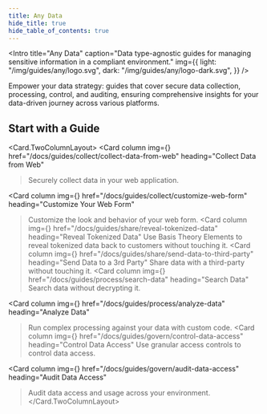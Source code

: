 ```yaml
---
title: Any Data
hide_title: true
hide_table_of_contents: true
---
```



<Intro
  title="Any Data"
  caption="Data type-agnostic guides for managing sensitive information in a compliant environment."
  img={{
    light: "/img/guides/any/logo.svg",
    dark: "/img/guides/any/logo-dark.svg",
  }}
/>

Empower your data strategy: guides that cover secure data collection, processing, control, and auditing, ensuring comprehensive insights for your data-driven journey across various platforms.

## Start with a Guide

<Card.TwoColumnLayout>
  <Card
    column
    img={<Collect />}
    href="/docs/guides/collect/collect-data-from-web"
    heading="Collect Data from Web"
  >Securely collect data in your web application.</Card>

  <Card
    column
    img={<Collect />}
    href="/docs/guides/collect/customize-web-form"
    heading="Customize Your Web Form"
  >Customize the look and behavior of your web form.</Card>
  <Card
    column
    img={<Share />}
    href="/docs/guides/share/reveal-tokenized-data"
    heading="Reveal Tokenized Data"
  >Use Basis Theory Elements to reveal tokenized data back to customers without touching it.</Card>
  <Card
    column
    img={<Share />}
    href="/docs/guides/share/send-data-to-third-party"
    heading="Send Data to a 3rd Party"
  >Share data with a third-party without touching it.</Card>
  <Card
    column
    img={<Process />}
    href="/docs/guides/process/search-data"
    heading="Search Data"
  >Search data without decrypting it.</Card>

  <Card
    column
    img={<Process />}
    href="/docs/guides/process/analyze-data"
    heading="Analyze Data"
  >Run complex processing against your data with custom code.</Card>
  <Card
    column
    img={<Govern />}
    href="/docs/guides/govern/control-data-access"
    heading="Control Data Access"
  >Use granular access controls to control data access.</Card>

  <Card
    column
    img={<Govern />}
    href="/docs/guides/govern/audit-data-access"
    heading="Audit Data Access"
  >Audit data access and usage across your environment.</Card>
</Card.TwoColumnLayout>

